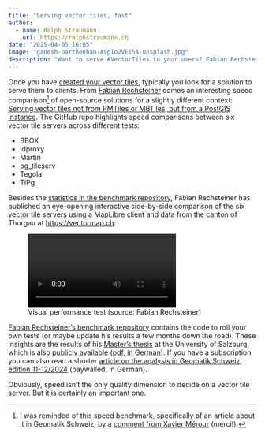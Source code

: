 ```yaml
---
title: "Serving vector tiles, fast"
author:
  - name: Ralph Straumann
    url: https://ralphstraumann.ch
date: "2025-04-05 16:05"
image: "ganesh-partheeban-A9pIo2VEI5A-unsplash.jpg"
description: "Want to serve #VectorTiles to your users? Fabian Rechsteiner’s benchmark pits six open-source servers (#BBOX, #ldproxy, #Martin, #pg_tileserv, #Tegola, #TiPg) against each other, revealing stark speed differences."
---
```


Once you have [created your vector tiles](../04-04-tool-tip-tippecanoe-command-generator/), typically you look for a solution to serve them to clients. From [Fabian Rechsteiner](https://www.linkedin.com/in/fabian-rechsteiner/) comes an interesting speed comparison[^occasion] of open-source solutions for a slightly different context: [Serving vector tiles not from PMTiles or MBTiles, but from a PostGIS instance](https://github.com/FabianRechsteiner/vector-tiles-benchmark). The GitHub repo highlights speed comparisons between six vector tile servers across different tests:

- BBOX
- ldproxy
- Martin
- pg_tileserv
- Tegola
- TiPg

Besides the [statistics in the benchmark repository](https://github.com/FabianRechsteiner/vector-tiles-benchmark), Fabian Rechsteiner has published an eye-opening interactive side-by-side comparison of the six vector tile servers using a MapLibre client and data from the canton of Thurgau at <https://vectormap.ch>:

![Visual performance test (source: Fabian Rechsteiner)](fabian-rechsteiner-visual-performance-test.mp4 "Visual performance test (source: Fabian Rechsteiner)")

[Fabian Rechsteiner's benchmark repository](https://github.com/FabianRechsteiner/vector-tiles-benchmark) contains the code to roll your own tests (or maybe update his results a few months down the road). These insights are the results of his [Master's thesis](https://unigis.at/files/Mastertheses/Full/107112.pdf) at the University of Salzburg, which is also [publicly available (pdf, in German)](https://unigis.at/files/Mastertheses/Full/107112.pdf). If you have a subscription, you can also read a shorter [article on the analysis in Geomatik Schweiz, edition 11-12/2024](https://geomatik.ch) (paywalled, in German).

[^occasion]: I was reminded of this speed benchmark, specifically of an article about it in Geomatik Schweiz, by a [comment from Xavier Mérour](https://www.linkedin.com/feed/update/urn:li:activity:7313906270539792386?commentUrn=urn%3Ali%3Acomment%3A%28activity%3A7313906270539792386%2C7313955020389974016%29&dashCommentUrn=urn%3Ali%3Afsd_comment%3A%287313955020389974016%2Curn%3Ali%3Aactivity%3A7313906270539792386%29) (merci!).

Obviously, speed isn't the only quality dimension to decide on a vector tile server. But it is certainly an important one.